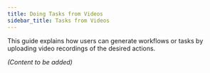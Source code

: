 ```yaml
---
title: Doing Tasks from Videos
sidebar_title: Tasks from Videos
---
```


This guide explains how users can generate workflows or tasks by uploading video recordings of the desired actions.

*(Content to be added)*
